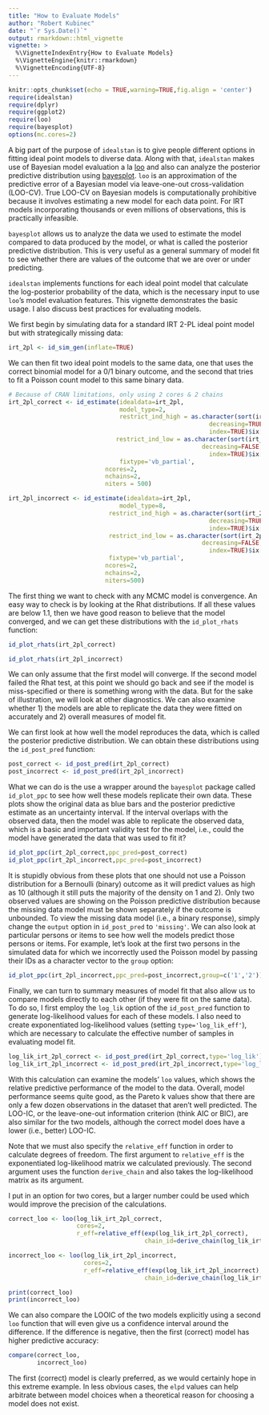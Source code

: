 ```yaml
---
title: "How to Evaluate Models"
author: "Robert Kubinec"
date: "`r Sys.Date()`"
output: rmarkdown::html_vignette
vignette: >
  %\VignetteIndexEntry{How to Evaluate Models}
  %\VignetteEngine{knitr::rmarkdown}
  %\VignetteEncoding{UTF-8}
---
```



```r
knitr::opts_chunk$set(echo = TRUE,warning=TRUE,fig.align = 'center')
require(idealstan)
require(dplyr)
require(ggplot2)
require(loo)
require(bayesplot)
options(mc.cores=2)
```

A big part of the purpose of `idealstan` is to give people different options in fitting ideal point models to diverse data. Along with that, `idealstan` makes use of Bayesian model evaluation a la [loo](https://CRAN.R-project.org/package=loo/vignettes/loo-example.html) and also can analyze the posterior predictive distribution using [bayesplot](http://mc-stan.org/users/interfaces/bayesplot). `loo` is an approximation of the predictive error of a Bayesian model via leave-one-out cross-validation (LOO-CV). True LOO-CV on Bayesian models is computationally prohibitive because it involves estimating a new model for each data point. For IRT models incorporating thousands or even millions of observations, this is practically infeasible.

`bayesplot` allows us to analyze the data we used to estimate the model compared to data produced by the model, or what is called the posterior predictive distribution. This is very useful as a general summary of model fit to see whether there are values of the outcome that we are over or under predicting.

`idealstan` implements functions for each ideal point model that calculate the log-posterior probability of the data, which is the necessary input to use `loo`'s model evaluation features. This vignette demonstrates the basic usage. I also discuss best practices for evaluating models.

We first begin by simulating data for a standard IRT 2-PL ideal point model but with strategically missing data:

```r
irt_2pl <- id_sim_gen(inflate=TRUE)
```

We can then fit two ideal point models to the same data, one that uses the correct binomial model for a 0/1 binary outcome, and the second that tries to fit a Poisson count model to this same binary data.

```r
# Because of CRAN limitations, only using 2 cores & 2 chains
irt_2pl_correct <- id_estimate(idealdata=irt_2pl,
                               model_type=2,
                               restrict_ind_high = as.character(sort(irt_2pl@simul_data$true_person,
                                                        decreasing=TRUE,
                                                        index=TRUE)$ix[1]),
                              restrict_ind_low = as.character(sort(irt_2pl@simul_data$true_person,
                                                      decreasing=FALSE,
                                                        index=TRUE)$ix[1]),
                               fixtype='vb_partial',
                           ncores=2,
                           nchains=2,
                           niters = 500)

irt_2pl_incorrect <- id_estimate(idealdata=irt_2pl,
                               model_type=8,
                            restrict_ind_high = as.character(sort(irt_2pl@simul_data$true_person,
                                                        decreasing=TRUE,
                                                        index=TRUE)$ix[1]),
                            restrict_ind_low = as.character(sort(irt_2pl@simul_data$true_person,
                                                      decreasing=FALSE,
                                                        index=TRUE)$ix[1]),
                            fixtype='vb_partial',
                           ncores=2,
                           nchains=2,
                           niters=500)

```

The first thing we want to check with any MCMC model is convergence. An easy way to check is by looking at the Rhat distributions. If all these values are below 1.1, then we have good reason to believe that the model converged, and we can get these distributions with the `id_plot_rhats` function:

```r
id_plot_rhats(irt_2pl_correct)
```

```r
id_plot_rhats(irt_2pl_incorrect)
```

We can only assume that the first model will converge. If the second model failed the Rhat test, at this point we should go back and see if the model is miss-specified or there is something wrong with the data. But for the sake of illustration, we will look at other diagnostics. We can also examine whether 1) the models are able to replicate the data they were fitted on accurately and 2) overall measures of model fit. 

We can first look at how well the model reproduces the data, which is called the posterior predictive distribution. We can obtain these distributions using the `id_post_pred` function:

```r
post_correct <- id_post_pred(irt_2pl_correct)
post_incorrect <- id_post_pred(irt_2pl_incorrect)
```

What we can do is the use a wrapper around the `bayesplot` package called `id_plot_ppc` to see how well these models replicate their own data. These plots show the original data as blue bars and the posterior predictive estimate as an uncertainty interval. If the interval overlaps with the observed data, then the model was able to replicate the observed data, which is a basic and important validity test for the model, i.e., could the model have generated the data that was used to fit it?

```r

id_plot_ppc(irt_2pl_correct,ppc_pred=post_correct)
id_plot_ppc(irt_2pl_incorrect,ppc_pred=post_incorrect)

```

It is stupidly obvious from these plots that one should not use a Poisson distribution for a Bernoulli (binary) outcome as it will predict values as high as 10 (although it still puts the majority of the density on 1 and 2). Only two observed values are showing on the Poisson predictive distribution because the missing data model must be shown separately if the outcome is unbounded. To view the missing data model (i.e., a binary response), simply change the `output` option in `id_post_pred` to `'missing'`. We can also look at particular persons or items to see how well the models predict those persons or items. For example, let's look at the first two persons in the simulated data for which we incorrectly used the Poisson model by passing their IDs as a character vector to the `group` option:

```r
id_plot_ppc(irt_2pl_incorrect,ppc_pred=post_incorrect,group=c('1','2'))
```


Finally, we can turn to summary measures of model fit that also allow us to compare models directly to each other (if they were fit on the same data). To do so, I first employ the `log_lik` option of the `id_post_pred` function to generate log-likelihood values for each of these models. I also need to create exponentiated log-likelihood values (setting `type='log_lik_eff'`), which are necessary to calculate the effective number of samples in evaluating model fit.

```r
log_lik_irt_2pl_correct <- id_post_pred(irt_2pl_correct,type='log_lik')
log_lik_irt_2pl_incorrect <- id_post_pred(irt_2pl_incorrect,type='log_lik')

```

With this calculation can examine the models' `loo` values, which shows the relative predictive performance of the model to the data. Overall, model performance seems quite good, as the Pareto k values show that there are only a few dozen observations in the dataset that aren't well predicted. The LOO-IC, or the leave-one-out information criterion (think AIC or BIC), are also similar for the two models, although the correct model does have a lower (i.e., better) LOO-IC.

Note that we must also specify the `relative_eff` function in order to calculate degrees of freedom. The first argument to `relative_eff` is the exponentiated log-likelihood matrix we calculated previously. The second argument uses the function `derive_chain` and also takes the log-likelihood matrix as its argument.

I put in an option for two cores, but a larger number could be used which would improve the precision of the calculations.

```r
correct_loo <- loo(log_lik_irt_2pl_correct,
                   cores=2,
                   r_eff=relative_eff(exp(log_lik_irt_2pl_correct),
                                      chain_id=derive_chain(log_lik_irt_2pl_correct)))

incorrect_loo <- loo(log_lik_irt_2pl_incorrect,
                     cores=2,
                     r_eff=relative_eff(exp(log_lik_irt_2pl_incorrect),
                                      chain_id=derive_chain(log_lik_irt_2pl_incorrect)))

print(correct_loo)
print(incorrect_loo)
```

We can also compare the LOOIC of the two models explicitly using a second `loo` function that will even give us a confidence interval around the difference. If the difference is negative, then the first (correct) model has higher predictive accuracy:

```r
compare(correct_loo,
        incorrect_loo)
```

The first (correct) model is clearly preferred, as we would certainly hope in this extreme example. In less obvious cases, the `elpd` values can help arbitrate between model choices when a theoretical reason for choosing a model does not exist.